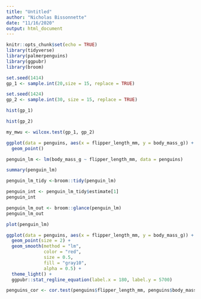 ```yaml
---
title: "Untitled"
author: "Nicholas Bissonnette"
date: "11/16/2020"
output: html_document
---
```


```r
knitr::opts_chunk$set(echo = TRUE)
library(tidyverse)
library(palmerpenguins)
library(ggpubr)
library(broom)
```

```r
set.seed(1414)
gp_1 <- sample.int(20,size = 15, replace = TRUE)

set.seed(1424)
gp_2 <- sample.int(30, size = 15, replace = TRUE)
```

```r
hist(gp_1)
```

```r
hist(gp_2)
```

```r
my_mwu <- wilcox.test(gp_1, gp_2)
```

```r
ggplot(data = penguins, aes(x = flipper_length_mm, y = body_mass_g)) +
  geom_point()
```

```r
penguin_lm <- lm(body_mass_g ~ flipper_length_mm, data = penguins)

summary(penguin_lm)

```

```r
penguin_lm_tidy <-broom::tidy(penguin_lm)
```

```r
penguin_int <- penguin_lm_tidy$estimate[1]
penguin_int
```

```r
penguin_lm_out <- broom::glance(penguin_lm)
penguin_lm_out
```

```r
plot(penguin_lm)
```

```r
ggplot(data = penguins, aes(x = flipper_length_mm, y = body_mass_g)) +
  geom_point(size = 2) +
  geom_smooth(method = "lm",
              color = "red",
              size = 0.5,
              fill = "gray10",
              alpha = 0.5) +
  theme_light() +
  ggpubr::stat_regline_equation(label.x = 180, label.y = 5700)
```
```r
penguins_cor <- cor.test(penguins$flipper_length_mm, penguins$body_mass_g)
```

